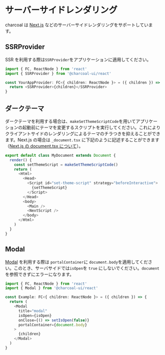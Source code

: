 
<Meta title="react/SSR Guide" />

# サーバーサイドレンダリング

charcoal は [Next.js](https://nextjs.org/) などのサーバーサイドレンダリングをサポートしています。

## SSRProvider

SSR を利用する際は`SSRProvider`をアプリケーションに適用してください。

```typescript
import { FC, ReactNode } from 'react'
import { SSRProvider } from '@charcoal-ui/react'

const YourAppProvider: FC<{ children: ReactNode }> = ({ children }) => {
  return <SSRProvider>{children}</SSRProvider>
}
```

## ダークテーマ

ダークテーマを利用する場合は、`makeSetThemeScriptCode`を用いてアプリケーションの起動前にテーマを変更するスクリプトを実行してください。これによりクライアントサイドのレンダリングによるテーマのチラつきを抑えることができます。Next.js の場合は `_document.tsx` に下記のように記述することができます（[Next.js の document.tsx について](https://nextjs.org/docs/advanced-features/custom-document)）。

```typescript
export default class MyDocument extends Document {
  render() {
    const setThemeScript = makeSetThemeScriptCode()
    return (
      <Html>
        <Head>
          <Script id="set-theme-script" strategy="beforeInteractive">
            {setThemeScript}
          </Script>
        </Head>
        <body>
          <Main />
          <NextScript />
        </body>
      </Html>
    )
  }
}
```

## Modal

[Modal](/docs/react-modal--docs) を利用する際は `portalContainer`に `document.body`を適用してください。このとき、サーバサイドでは`isOpen`を `true` にしないでください。`document`を参照できずにエラーになります。

```typescript
import { FC, ReactNode } from 'react'
import { Modal } from '@charcoal-ui/react'

const Example: FC<{ children: ReactNode }> = ({ children }) => {
  return (
    <Modal
      title="modal"
      isOpen={isOpen}
      onClose={() => setIsOpen(false)}
      portalContainer={document.body}
    >
      {children}
    </Modal>
  )
}
```
